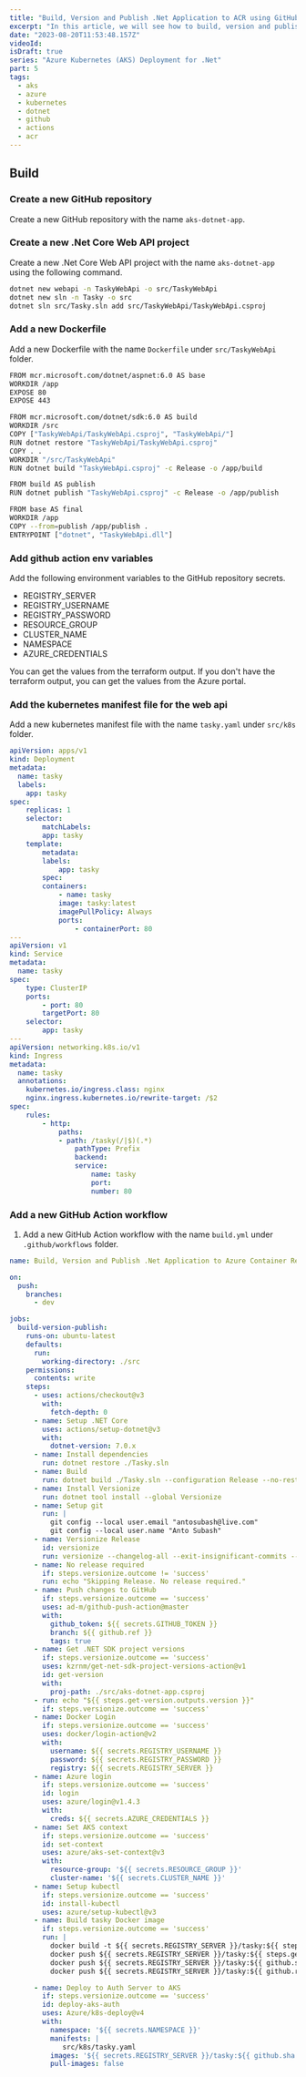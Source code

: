 ```yaml
---
title: "Build, Version and Publish .Net Application to ACR using GitHub Actions"
excerpt: "In this article, we will see how to build, version and publish .Net application to Azure Container Registry (ACR) using GitHub Actions."
date: "2023-08-20T11:53:48.157Z"
videoId:
isDraft: true
series: "Azure Kubernetes (AKS) Deployment for .Net"
part: 5
tags:
  - aks
  - azure
  - kubernetes
  - dotnet
  - github
  - actions
  - acr
---
```


<TOCInline toc={props.toc} asDisclosure />

<Parts data={props.slug}/>

## Build

### Create a new GitHub repository

Create a new GitHub repository with the name `aks-dotnet-app`.

### Create a new .Net Core Web API project

Create a new .Net Core Web API project with the name `aks-dotnet-app` using the following command.

```bash
dotnet new webapi -n TaskyWebApi -o src/TaskyWebApi
dotnet new sln -n Tasky -o src
dotnet sln src/Tasky.sln add src/TaskyWebApi/TaskyWebApi.csproj
```

### Add a new Dockerfile

Add a new Dockerfile with the name `Dockerfile` under `src/TaskyWebApi` folder.

````bash
FROM mcr.microsoft.com/dotnet/aspnet:6.0 AS base
WORKDIR /app
EXPOSE 80
EXPOSE 443

FROM mcr.microsoft.com/dotnet/sdk:6.0 AS build
WORKDIR /src
COPY ["TaskyWebApi/TaskyWebApi.csproj", "TaskyWebApi/"]
RUN dotnet restore "TaskyWebApi/TaskyWebApi.csproj"
COPY . .
WORKDIR "/src/TaskyWebApi"
RUN dotnet build "TaskyWebApi.csproj" -c Release -o /app/build

FROM build AS publish
RUN dotnet publish "TaskyWebApi.csproj" -c Release -o /app/publish

FROM base AS final
WORKDIR /app
COPY --from=publish /app/publish .
ENTRYPOINT ["dotnet", "TaskyWebApi.dll"]
````

### Add github action env variables

Add the following environment variables to the GitHub repository secrets.

- REGISTRY_SERVER
- REGISTRY_USERNAME
- REGISTRY_PASSWORD
- RESOURCE_GROUP
- CLUSTER_NAME
- NAMESPACE
- AZURE_CREDENTIALS

You can get the values from the terraform output. If you don't have the terraform output, you can get the values from the Azure portal.

### Add the kubernetes manifest file for the web api

Add a new kubernetes manifest file with the name `tasky.yaml` under `src/k8s` folder.

```yaml
apiVersion: apps/v1
kind: Deployment
metadata:
  name: tasky
  labels:
    app: tasky
spec:
    replicas: 1
    selector:
        matchLabels:
        app: tasky
    template:
        metadata:
        labels:
            app: tasky
        spec:
        containers:
            - name: tasky
            image: tasky:latest
            imagePullPolicy: Always
            ports:
                - containerPort: 80
---
apiVersion: v1
kind: Service
metadata:
  name: tasky
spec:
    type: ClusterIP
    ports:
        - port: 80
        targetPort: 80
    selector:
        app: tasky
---
apiVersion: networking.k8s.io/v1
kind: Ingress
metadata:
  name: tasky
  annotations:
    kubernetes.io/ingress.class: nginx
    nginx.ingress.kubernetes.io/rewrite-target: /$2
spec:
    rules:
        - http:
            paths:
            - path: /tasky(/|$)(.*)
                pathType: Prefix
                backend:
                service:
                    name: tasky
                    port:
                    number: 80
```

### Add a new GitHub Action workflow

1. Add a new GitHub Action workflow with the name `build.yml` under `.github/workflows` folder.

```yml
name: Build, Version and Publish .Net Application to Azure Container Registry (ACR)

on:
  push:
    branches:
      - dev

jobs:
  build-version-publish:
    runs-on: ubuntu-latest
    defaults:
      run:
        working-directory: ./src
    permissions:
      contents: write
    steps:
      - uses: actions/checkout@v3
        with:
          fetch-depth: 0
      - name: Setup .NET Core
        uses: actions/setup-dotnet@v3
        with:
          dotnet-version: 7.0.x
      - name: Install dependencies
        run: dotnet restore ./Tasky.sln
      - name: Build
        run: dotnet build ./Tasky.sln --configuration Release --no-restore
      - name: Install Versionize
        run: dotnet tool install --global Versionize
      - name: Setup git
        run: |
          git config --local user.email "antosubash@live.com"
          git config --local user.name "Anto Subash"
      - name: Versionize Release
        id: versionize
        run: versionize --changelog-all --exit-insignificant-commits --pre-release dev
      - name: No release required
        if: steps.versionize.outcome != 'success'
        run: echo "Skipping Release. No release required."
      - name: Push changes to GitHub
        if: steps.versionize.outcome == 'success'
        uses: ad-m/github-push-action@master
        with:
          github_token: ${{ secrets.GITHUB_TOKEN }}
          branch: ${{ github.ref }}
          tags: true
      - name: Get .NET SDK project versions
        if: steps.versionize.outcome == 'success'
        uses: kzrnm/get-net-sdk-project-versions-action@v1
        id: get-version
        with:
          proj-path: ./src/aks-dotnet-app.csproj
      - run: echo "${{ steps.get-version.outputs.version }}"
        if: steps.versionize.outcome == 'success'
      - name: Docker Login
        if: steps.versionize.outcome == 'success'
        uses: docker/login-action@v2
        with:
          username: ${{ secrets.REGISTRY_USERNAME }}
          password: ${{ secrets.REGISTRY_PASSWORD }}
          registry: ${{ secrets.REGISTRY_SERVER }}
      - name: Azure login
        if: steps.versionize.outcome == 'success'
        id: login
        uses: azure/login@v1.4.3
        with:
          creds: ${{ secrets.AZURE_CREDENTIALS }}
      - name: Set AKS context
        if: steps.versionize.outcome == 'success'
        id: set-context
        uses: azure/aks-set-context@v3
        with:
          resource-group: '${{ secrets.RESOURCE_GROUP }}' 
          cluster-name: '${{ secrets.CLUSTER_NAME }}'
      - name: Setup kubectl
        if: steps.versionize.outcome == 'success'
        id: install-kubectl
        uses: azure/setup-kubectl@v3
      - name: Build tasky Docker image
        if: steps.versionize.outcome == 'success'
        run: |
          docker build -t ${{ secrets.REGISTRY_SERVER }}/tasky:${{ steps.get-version.outputs.version }} -t ${{ secrets.REGISTRY_SERVER }}/tasky:${{ github.ref_name }} -t ${{ secrets.REGISTRY_SERVER }}/tasky:${{ github.sha }} -f ./src/Tasky.AuthServer/Dockerfile .
          docker push ${{ secrets.REGISTRY_SERVER }}/tasky:${{ steps.get-version.outputs.version }}
          docker push ${{ secrets.REGISTRY_SERVER }}/tasky:${{ github.sha }}
          docker push ${{ secrets.REGISTRY_SERVER }}/tasky:${{ github.ref_name }}

      - name: Deploy to Auth Server to AKS
        if: steps.versionize.outcome == 'success'
        id: deploy-aks-auth
        uses: Azure/k8s-deploy@v4
        with:
          namespace: '${{ secrets.NAMESPACE }}'
          manifests: |
             src/k8s/tasky.yaml
          images: '${{ secrets.REGISTRY_SERVER }}/tasky:${{ github.sha }}'
          pull-images: false
```